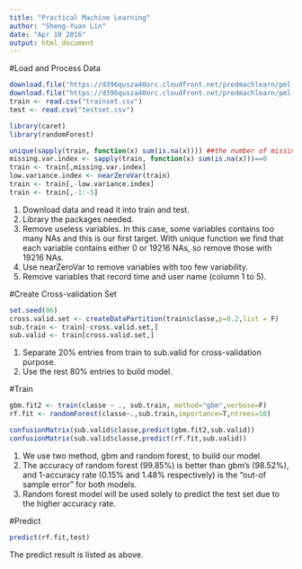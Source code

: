 ```yaml
---
title: "Practical Machine Learning"
author: "Sheng-Yuan Lin"
date: "Apr 10 2016"
output: html_document
---
```


#Load and Process Data
```r
download.file("https://d396qusza40orc.cloudfront.net/predmachlearn/pml-training.csv", "trainset.csv")
download.file("https://d396qusza40orc.cloudfront.net/predmachlearn/pml-testing.csv", "testset.csv")
train <- read.csv("trainset.csv")
test <- read.csv("testset.csv")

library(caret)
library(randomForest)

unique(sapply(train, function(x) sum(is.na(x)))) ##the number of missing data in each variable is either 0 or 19216
missing.var.index <- sapply(train, function(x) sum(is.na(x)))==0
train <- train[,missing.var.index]
low.variance.index <- nearZeroVar(train)
train <- train[,-low.variance.index]
train <- train[,-1:-5]
```
1. Download data and read it into train and test.
2. Library the packages needed.
3. Remove useless variables. In this case, some variables contains too many NAs and this is our first target. With unique function we find that each variable contains either 0 or 19216 NAs, so remove those with 19216 NAs.
4. Use nearZeroVar to remove  variables with too few variability.
5. Remove variables that record time and user name (column 1 to 5).

#Create Cross-validation Set
```r
set.seed(86)
cross.valid.set <- createDataPartition(train$classe,p=0.2,list = F)
sub.train <- train[-cross.valid.set,]
sub.valid <- train[cross.valid.set,]
```
1. Separate 20% entries from train to sub.valid for cross-validation purpose.
2. Use the rest 80% entries to build model.

#Train
```r
gbm.fit2 <- train(classe ~ ., sub.train, method="gbm",verbose=F)
rf.fit <- randomForest(classe~.,sub.train,importance=T,ntrees=10)

confusionMatrix(sub.valid$classe,predict(gbm.fit2,sub.valid))
confusionMatrix(sub.valid$classe,predict(rf.fit,sub.valid))
```
1. We use two method, gbm and random forest, to build our model.
2. The accuracy of random forest (99.85%) is better than gbm's (98.52%), and 1-accuracy rate (0.15% and 1.48% respectively) is the "out-of sample error" for both models.
3. Random forest model will be used solely to predict the test set due to the higher accuracy rate.

#Predict
```r
predict(rf.fit,test)
```
The predict result is listed as above.
